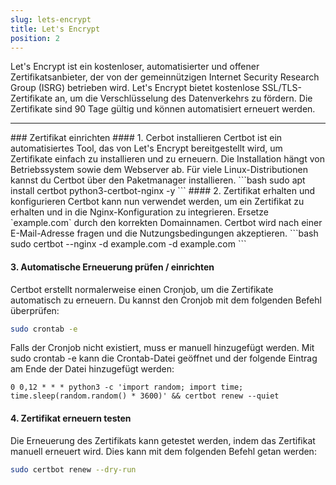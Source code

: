```yaml
---
slug: lets-encrypt
title: Let's Encrypt
position: 2
---
```

Let's Encrypt ist ein kostenloser, automatisierter und offener Zertifikatsanbieter, der von der gemeinnützigen Internet Security Research Group (ISRG) betrieben wird.
Let's Encrypt bietet kostenlose SSL/TLS-Zertifikate an, um die Verschlüsselung des Datenverkehrs zu fördern.
Die Zertifikate sind 90 Tage gültig und können automatisiert erneuert werden.
<hr />
### Zertifikat einrichten
#### 1. Cerbot installieren
Certbot ist ein automatisiertes Tool, das von Let's Encrypt bereitgestellt wird, um Zertifikate einfach zu installieren und zu erneuern.
Die Installation hängt von Betriebssystem sowie dem Webserver ab. Für viele Linux-Distributionen kannst du Certbot über den Paketmanager installieren.
```bash
sudo apt install certbot python3-certbot-nginx -y
```
#### 2. Zertifikat erhalten und konfigurieren
Certbot kann nun verwendet werden, um ein Zertifikat zu erhalten und in die Nginx-Konfiguration zu integrieren. Ersetze `example.com` durch den korrekten Domainnamen.
Certbot wird nach einer E-Mail-Adresse fragen und die Nutzungsbedingungen akzeptieren.
```bash
sudo certbot --nginx -d example.com -d example.com
```

#### 3. Automatische Erneuerung prüfen / einrichten
Certbot erstellt normalerweise einen Cronjob, um die Zertifikate automatisch zu erneuern. Du kannst den Cronjob mit dem folgenden Befehl überprüfen:
```bash
sudo crontab -e
```
Falls der Cronjob nicht existiert, muss er manuell hinzugefügt werden. Mit sudo crontab -e kann die Crontab-Datei geöffnet und der folgende Eintrag am Ende der Datei hinzugefügt werden:
```config
0 0,12 * * * python3 -c 'import random; import time; time.sleep(random.random() * 3600)' && certbot renew --quiet
```
#### 4. Zertifikat erneuern testen
Die Erneuerung des Zertifikats kann getestet werden, indem das Zertifikat manuell erneuert wird. Dies kann mit dem folgenden Befehl getan werden:
```bash
sudo certbot renew --dry-run
```